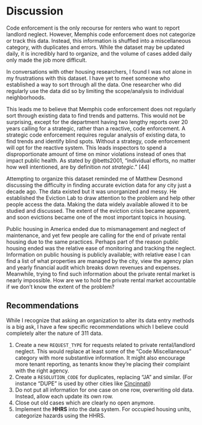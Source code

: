 # Discussion

Code enforcement is the only recourse for renters who want to report landlord neglect. However, Memphis code enforcement does not categorize or track this data. Instead, this information is shuffled into a miscellaneous category, with duplicates and errors. While the dataset may be updated daily, it is incredibly hard to organize, and the volume of cases added daily only made the job more difficult.

In conversations with other housing researchers, I found I was not alone in my frustrations with this dataset. I have yet to meet someone who established a way to sort through all the data. One researcher who did regularly use the data did so by limiting the scope/analysis to individual neighborhoods.

This leads me to believe that Memphis code enforcement does not regularly sort through existing data to find trends and patterns. This would not be surprising, except for the department having two lengthy reports over 20 years calling for a strategic, rather than a reactive, code enforcement. A strategic code enforcement requires regular analysis of existing data, to find trends and identify blind spots. Without a strategy, code enforcement will opt for the reactive system. This leads inspectors to spend a disproportionate amount of time on minor violations instead of ones that impact public health. As stated by @betts2001, "individual efforts, no matter how well intentioned, are by definition *not strategic*." [44]

Attempting to organize this dataset reminded me of Matthew Desmond discussing the difficulty in finding accurate eviction data for any city just a decade ago. The data existed but it was unorganized and messy. He established the Eviction Lab to draw attention to the problem and help other people access the data. Making the data widely available allowed it to be studied and discussed. The extent of the eviction crisis became apparent, and soon evictions became one of the most important topics in housing.

Public housing in America ended due to mismanagement and neglect of maintenance, and yet few people are calling for the end of private rental housing due to the same practices. Perhaps part of the reason public housing ended was the relative ease of monitoring and tracking the neglect. Information on public housing is publicly available; with relative ease I can find a list of what properties are managed by the city, view the agency plan and yearly financial audit which breaks down revenues and expenses. Meanwhile, trying to find such information about the private rental market is nearly impossible. How are we to hold the private rental market accountable if we don't know the extent of the problem?

## Recommendations

While I recognize that asking an organization to alter its data entry methods is a big ask, I have a few specific recommendations which I believe could completely alter the nature of 311 data.

1.  Create a new `REQUEST_TYPE` for requests related to private rental/landlord neglect. This would replace at least some of the "Code Miscellaneous" category with more substantive information. It might also encourage more tenant reporting, as tenants know they're placing their complaint with the right agency.
2.  Create a `RESOLUTION_CODE` for duplicates, replacing "JA" and similar. (For instance "DUPE" is used by other cities like [Cincinnati](https://data.cincinnati-oh.gov/Thriving-Neighborhoods/Code-Enforcement/cncm-znd6))
3.  Do not put all information for one case on one row, overwriting old data. Instead, allow each update its own row.
4.  Close out old cases which are clearly no open anymore.
5.  Implement the **HHRS** into the data system. For occupied housing units, categorize hazards using the HHRS.
